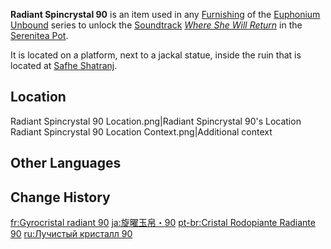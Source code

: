{{Item Infobox
|id          = 141090
|image       = Item Radiant Spincrystal.png
|type        = Adventure Items
|group       = Radiant Spincrystals
|group2      = Sumeru Spincrystals
|quality     = 4
|invCategory = Precious Items
|description = This wondrous crystal contains a certain rhythm, like something beautiful woven from delicate silk. These items can be found throughout the mainland or from merchants who collect curios. The tune held within this crystal can be revivified in your Serenitea Pot using either "[[Euphonium Unbound: Winding]]" or "[[Euphonium Unbound: Soaring]]." The tune contained within this [[Radiant Spincrystal]] is "[[Where She Will Return]]."
|source1     = [[Safhe Shatranj]]
|track       = Where She Will Return
}}
'''Radiant Spincrystal 90''' is an item used in any [[Furnishing]] of the [[Euphonium Unbound]] series to unlock the [[Soundtrack]] ''[[Where She Will Return]]'' in the [[Serenitea Pot]].

It is located on a platform, next to a jackal statue, inside the ruin that is located at [[Safhe Shatranj]].

==Location==
<gallery>
Radiant Spincrystal 90 Location.png|Radiant Spincrystal 90's Location
Radiant Spincrystal 90 Location Context.png|Additional context
</gallery>

==Other Languages==
{{Other Languages
|default_hidden = 1
|en      = Radiant Spincrystal 90
|zhs     = 旋曜玉帛・其九十
|zhs_rm  = Xuán Yào Yùbó - Qí Jiǔshí
|zht     = 旋曜玉帛・其九十
|zht_rm  = Xuán Yào Yùbó - Qí Jiǔshí
|ja      = 旋曜玉帛・90
|ja_rm   = Sen'you Gyokuhaku - Kyuujuu
|ko      = 빛나는 결정・<90:구십>
|es      = Girocristal radiante (90)
|fr      = Gyrocristal radiant 90
|ru      = Лучистый кристалл 90
|th      = Radiant Spincrystal 90
|vi      = Ngọc Thạch Âm Vang 90
|de      = Strahlender Drehkristall XC
|id      = Radiant Spincrystal 90
|pt      = Cristal Rodopiante Radiante 90
|tr      = Parlak Burgu Kristal 90
|it      = Voltacristallo radioso 90
}}

==Change History==
{{Change History|3.4}}

[[fr:Gyrocristal radiant 90]]
[[ja:旋曜玉帛・90]]
[[pt-br:Cristal Rodopiante Radiante 90]]
[[ru:Лучистый кристалл 90]]